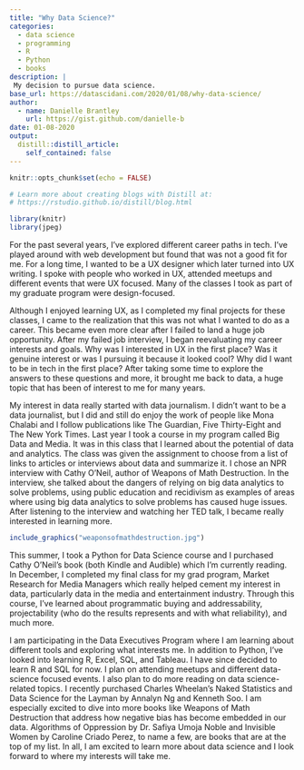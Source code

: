 ```yaml
---
title: "Why Data Science?"
categories:
  - data science
  - programming
  - R
  - Python
  - books
description: |
 My decision to pursue data science.
base_url: https://datascidani.com/2020/01/08/why-data-science/
author:
  - name: Danielle Brantley
    url: https://gist.github.com/danielle-b
date: 01-08-2020
output:
  distill::distill_article:
    self_contained: false
---
```


```r
knitr::opts_chunk$set(echo = FALSE)

# Learn more about creating blogs with Distill at:
# https://rstudio.github.io/distill/blog.html

```

```r
library(knitr)
library(jpeg)
```

For the past several years, I’ve explored different career paths in tech. I’ve played around with web development but found that was not a good fit for me.  For a long time, I wanted to be a UX designer which later turned into UX writing. I spoke with people who worked in UX, attended meetups and different events that were UX focused. Many of the classes I took as part of my graduate program were design-focused.

Although I enjoyed learning UX, as I completed  my final projects for these classes, I came to the realization that this was not what I wanted to do as a career. This became even more clear after I failed to land a huge job opportunity. After my failed job interview, I began reevaluating my career interests and goals. Why was I interested in UX in the first place? Was it genuine interest or was I pursuing it because it looked cool? Why did I want to be in tech in the first place? After taking some time to explore the answers to these questions and more, it brought me back to data, a huge topic that has been of interest to me for many years.

My interest in data really started with data journalism. I didn’t want to be a data journalist, but I did and still do enjoy the work of people like Mona Chalabi and I follow publications like The Guardian, Five Thirty-Eight and The New York Times. Last year I took a course in my program called Big Data and Media. It was in this class that I learned about the potential of data and analytics. The class was given the assignment to choose from a list of links to articles or interviews about data and summarize it. I chose an NPR interview with Cathy O’Neil, author of Weapons of Math Destruction. In the interview, she talked about the dangers of relying on big data analytics to solve problems, using public education and recidivism as examples of areas where using big data analytics to solve problems has caused huge issues. After listening to the interview and watching her TED talk, I became really interested in learning more.

```r
include_graphics("weaponsofmathdestruction.jpg")
```

This summer, I took a Python for Data Science course and I purchased Cathy O’Neil’s book (both Kindle and Audible) which I’m currently reading. In December, I completed my final class for my grad program, Market Research for Media Managers which really helped cement my interest in data, particularly data in the media and entertainment industry. Through this course, I’ve learned about programmatic buying and addressability, projectability (who do the results represents and with what reliability), and much more. 

I am participating in the Data Executives Program where I am learning about different tools and exploring what interests me. In addition to Python, I’ve looked into learning R, Excel, SQL, and Tableau. I have since decided to learn R and SQL for now. I plan on attending meetups and different data-science focused events. I also plan to do more reading on data science-related topics. I recently purchased Charles Wheelan’s Naked Statistics and Data Science for the Layman by Annalyn Ng and Kenneth Soo. I am especially excited to dive into more books like Weapons of Math Destruction that address how negative bias has become embedded in our data. Algorithms of Oppression by Dr. Safiya Umoja Noble and Invisible Women by Caroline Criado Perez, to name a few, are books that are at the top of my list. In all, I am excited to learn more about data science and I look forward to where my interests will take me.




